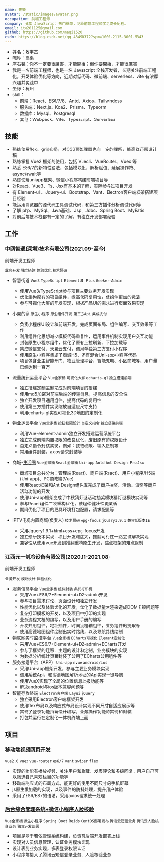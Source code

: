 ```yaml
---
name: 壹樂
avatar: /static/images/avatar.png
occupation: 前端工程师
company: 分享 JavaScript 热门框架，记录前端工程师学习成长历程。
email: ita201125@gmail.com
github: https://github.com/maqi1520
csdn: https://blog.csdn.net/qq_43490372?spm=1000.2115.3001.5343
---
```


- 姓名：敖宇杰
- 昵称：壹樂
- 座右铭：你不一定要很厲害，才能開始；但你要開始，才能很厲害
- 我是一名前端工程师，也是一名 Javascript 全栈开发者，长期关注前端工程化，开发体验优化等方向，近期对低代码、微前端、serverless、vite 有浓厚兴趣并实践中
- 坐标：杭州
- skill：
  - 前端：React、ES6/7/8、Antd、Axios、Tailwindcss
  - 服务端：Next.js、Koa2、Prisma、Typeorm
  - 数据库：Mysql、Postgresql
  - 其他：Webpack、Vite、Typescript、Serverless

## 技能

- 熟练使用flex、grid布局，对CSS预处理器也有一定的理解，能高效还原设计稿
- 熟练掌握 Vue2 框架的使用，包括 Vuecli、VueRouter、Vuex 等
- 熟悉 ES6/7的新特性语法，包括模块化、解析赋值、延展操作符、async/await等
- 熟练使用uniapp框架、微信小程序构建前端项目等
- 对React、Vue3、Ts、Jsx有基本的了解，实际参与过项目开发
- 有 Element-ul 、Jquery-ui、Bootstrap、Vant、Electron客户端框架搭建项目经验
- 能运用浏览器的源代码工具调试代码，和第三方插件分析调试代码等
- 了解 php、MySql、Java基础、Jsp、Jdbc、Spring Boot、MyBatis
- 对前后端技术栈都有一定的了解，有独立开发部署经验

## 工作

### 中网智通(深圳)技术有限公司(2021.09-至今)

前端开发工程师

`业务开发` `独立搭建`  `体验优化`  `技术预研`

- 智慧街道
  `Vue3` `TypeScript`  `ElementUI Plus`  `Geeker-Admin`
  
  - 使用Vue3/TypeScript参与项目主要业务开发实现
  - 优化重构原有的项目组件，提高代码复用性，使组件更加的灵活
  - 参与可视化大屏的开发实现，根据产品UI的需求进行页面效果实现

- 小翼的家
  `原生小程序` `原生组件开发` `第三方Api` `集成支付` 
  
  - 负责小程序UI设计和前端开发，完成页面布局、组件编写、交互效果等工作
  - 利用组件化思想减少模板代码重复性，运用事件机制实现用户交互功能
  - 封装原生小程序组件，优化了原有上拉刷新、下拉加载等
  - 集成微信支付、天翼云支付，调用单独第三方支付小程序
  - 使用原生小程序集成了商城H5、还有混合Uni-app小程序代码
  - 项目包含业主智能开门、物业管理平台、智能充电、小区商城等，用户量已经达到一百万

- 流量统计运营平台
  `Vue全家桶` `可视化大屏` `echarts-gl` `独立搭建前端`
  
  - 独立搭建定制主题完成对前端项目的搭建
  - 使用md5加密对前端后端的传输消息，提高信息的安全性
  - 独立开发项目通用组件，提高代码的复用性
  - 使用第三方插件实现缩放自适应尺寸支持
  - 利用echarts-gl实现可视化3D地图的定制化

- 物业运营平台
  `Vue全家桶` `按钮权限设计` `自定义指令` `独立搭建前端`
  
  - 利用Vue-element-admin独立开发搭建运营系统平台
  - 独立完成前端内置权限的改良优化，废旧原有的权限设计
  - 自定义指令封装实现，例如：按钮权限、输入限制等
  - 常用组件封装，axios请求封装等

- 商城-[生活圈](https://mallh5.zhisheyun.com/)
  `Vue全家桶` `React全家桶` `Uni-app`  `Antd` `Ant Design Pro` `Jsx`
  
  - 商城项目总共分为：管理端(React)、商户端(React)、用户小程序/H5端(Uni-app)、PC商城端(Vue)
  - 使用React框架和Ant Design组件库完成了商户抽奖、活动、派奖等商户活动功能的开发
  - 使用Uni-app框架完成了中秋猜灯谜活动抽奖模块猜灯谜模块实现等
  - 参与React组件二次重构优化，使组件健壮性更灵活
  - 期间优化了项目的更具环境打包配置，请求配置等

- IPTV电视内置商城(负责人)
  `技术预研` `epg-focus`  `jQuery1.9.1` `兼容低版本IE`
  
  - 采用Jquery1.9.1+html+css+epg-focus开发
  - 独立预研技术实现，项目开发难度大，推翻可行性一路尝试解决实现
  - 兼容性从使用vue开发到推翻重构原生开发，焦点框架的难点限制

### 江西元一制冷设备有限公司(2020.11-2021.08)

前端开发工程师

`业务开发` `模块设计`  `体验优化`

- 服务信息平台
  `Vue全家桶` `组件封装` `条码打印机`  
  - 采用Vue+ES6/7+Element-ui+D2-admin开发
  - 参与项目需求讨论、页面设计和独立开发
  - 性能优化以及体验优化的开发，优化了数据量大渲染造成DOM卡顿问题等
  - 复杂打印模板的开发，以及项目中打印的实现
  - 业务流程文档的编写，以及用户手册的编写
  - 开发共用组件，地址插件，时间流程轴组件，业务组件的提取等
  - 使用高德地图组件绘制出实时路线，以及导航路线绘制
- 物联网实时监控平台
  `Vue全家桶` `ECharts可视化`  `Element定制化`  
  - 采用Vue+ES6/7+Element-ui+D2-admin+ECharts开发
  - 参与了框架的迁移，主题的设计和定制，业务模块的实现
  - 为数据分析统计页面封装了公用了ECharts公用组件等
- 服务接运平台（APP）
  `Uni-app` `nvue`  `android/ios`  
  - 采用Uni-app框架开发，参与主要业务模块实现
  - 调用系统Api，和高德地图解析地址的Api实现一键导航
  - 使用VueX实现了全局的位置信息上报功能等
  - 解决android与ios版本兼容问题等
- 智能存放终端
  `Electron客户端` `Layui` `jQuery`
  - 独立采用Electron客户端框架开发
  - 使用flex布局以及响应式布局设计实现不同尺寸自适应展示等
  - 实现了登录功能页面设计编写，业务操作功能的实现和封装
  - 打包并运行在定制化一体机终端上面

## 项目

### [移动端视频网页开发](http://iskr.gitee.io/works/#/)

`vue2.0` `vuex`  `vue-router` `es6/7` `vant` `swiper`  `flex`

- 实现的功能有播放视频，关注用户和收藏，发表评论和多级回复，用户自己可以筛选自己喜欢栏目的功能等
- 移动端响应式的布局方式，能更好的使用不同尺寸的手机屏幕
- js原生懒加载的实现，以及事件的防抖处理，提升用户体验
- 采用了ES6/ES7的语法，采用axios请求统一处理

### [后台综合管理系统+微信小程序人脸核验](https://gitee.com/iskr/hnhg)

`Vue全家桶` `原生小程序` `Spring Boot` `Reids` `CentOS部署发布` `腾讯云短信业务` `腾讯云人脸核身业务` `独立开发部署`

- 项目是基于若依管理系统构建，负责前后端开发部署上线
- 实现对人员信息管理，认证业务模块实现
- 设计表到业务实现，多表登录权限认证
- 小程序端接入了腾讯云短信登录业务、人脸核验业务